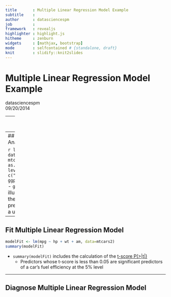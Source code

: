 ```yaml
---
title       : Multiple Linear Regression Model Example
subtitle    : 
author      : datasciencespm
job         : 
framework   : revealjs
highlighter : highlight.js
hitheme     : zenburn
widgets     : [mathjax, bootstrap]
mode        : selfcontained # {standalone, draft}
knit        : slidify::knit2slides
---
```


# Multiple Linear Regression Model Example
datasciencespm  
09/20/2014

---
## Shiny Application Overview

![Shiny Application Flow Diagram](./assets/fig/flowDiagram.png)

- Need: Simplify predictor variable selection process 
- Approach: Implement [Shiny application](https://datasciencespm.shinyapps.io/DevelopingDataProducts/) with the following functionality
  * Select & display predictor variables
  * Perform exploratory data analysis
  * Fit & diagnose a multiple linear regression model

---
## Perform Exploratory Data Analysis

```r
library(GGally)
data(mtcars)
mtcars2 <- mtcars
mtcars2$am <- as.factor(mtcars2$am)
levels(mtcars2$am) <- c("auto","manual")
ggpairs(mtcars2[,c(1,4,6,9)])
```
- `ggpairs()` pairs plot illustrates relationship between the response (i.e. 
`mpg`) and predictor variables selected by a user

---
## Fit Multiple Linear Regression Model
```r
modelFit <- lm(mpg ~ hp + wt + am, data=mtcars2)
summary(modelFit)
```
- `summary(modelFit)` includes the calculation of the [t-score P(>|t|)](http://www.ats.ucla.edu/stat/stata/output/reg_output.htm)
  * Predictors whose t-score is less than 0.05 are significant predictors of a
  car's fuel efficiency at the 5% level

---
## Diagnose Multiple Linear Regression Model